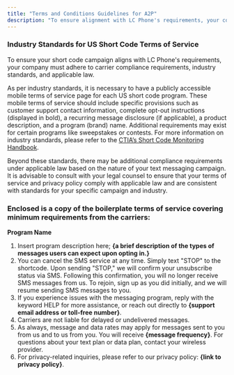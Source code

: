 ```yaml
---
title: "Terms and Conditions Guidelines for A2P"
description: "To ensure alignment with LC Phone's requirements, your company must comply with carrier standards, industry norms, and relevant laws for the short code campaign."
---
```


### Industry Standards for US Short Code Terms of Service

To ensure your short code campaign aligns with LC Phone's requirements, your company must adhere to carrier compliance requirements, industry standards, and applicable law.

As per industry standards, it is necessary to have a publicly accessible mobile terms of service page for each US short code program. These mobile terms of service should include specific provisions such as customer support contact information, complete opt-out instructions (displayed in bold), a recurring message disclosure (if applicable), a product description, and a program (brand) name. Additional requirements may exist for certain programs like sweepstakes or contests. For more information on industry standards, please refer to the  [CTIA’s Short Code Monitoring Handbook](https://www.wmcglobal.com/us-resources).

Beyond these standards, there may be additional compliance requirements under applicable law based on the nature of your text messaging campaign. It is advisable to consult with your legal counsel to ensure that your terms of service and privacy policy comply with applicable law and are consistent with standards for your specific campaign and industry.

### Enclosed is a copy of the boilerplate terms of service covering minimum requirements from the carriers:

**Program Name**

1.  Insert program description here; **{a brief description of the types of messages users can expect upon opting in.}**
2.  You can cancel the SMS service at any time. Simply text "STOP" to the shortcode. Upon sending "STOP," we will confirm your unsubscribe status via SMS. Following this confirmation, you will no longer receive SMS messages from us. To rejoin, sign up as you did initially, and we will resume sending SMS messages to you.
3.  If you experience issues with the messaging program, reply with the keyword HELP for more assistance, or reach out directly to  **{support email address or toll-free number}**.
4.  Carriers are not liable for delayed or undelivered messages.
5.  As always, message and data rates may apply for messages sent to you from us and to us from you. You will receive  **{message frequency}**. For questions about your text plan or data plan, contact your wireless provider.
6.  For privacy-related inquiries, please refer to our privacy policy:  **{link to privacy policy}**.